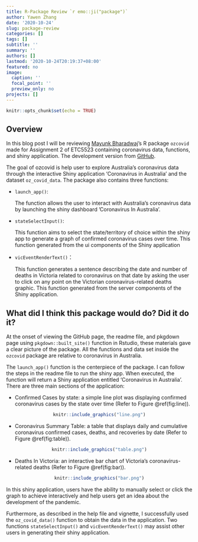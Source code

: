 ```yaml
---
title: R-Package Review `r emo::ji("package")`
author: Yawen Zhang
date: '2020-10-24'
slug: package-review
categories: []
tags: []
subtitle: ''
summary: ''
authors: []
lastmod: '2020-10-24T20:19:37+08:00'
featured: no
image:
  caption: ''
  focal_point: ''
  preview_only: no
projects: []
---
```


```r
knitr::opts_chunk$set(echo = TRUE)
```

## Overview
In this blog post I will be reviewing [Mayunk Bharadwaj](mbha0014@student.monash.edu)'s R package `ozcovid` made for Assignment 2 of ETC5523 containing coronavirus data, functions, and shiny application. The development version from [GitHub](https://github.com/etc5523-2020/r-package-assessment-mayunk264/issues).

The goal of ozcovid is help user to explore Australia’s coronavirus data through the interactive Shiny application ‘Coronavirus in Australia’ and the dataset `oz_covid_data`. The package also contains three functions:  

- `launch_app()`: 

  The function allows the user to interact with Australia's coronavirus data by launching the shiny dashboard ’Coronavirus In Australia'. 
  
- `stateSelectInput()`:
  
  This function aims to select the state/territory of choice within the shiny app to generate a graph of confirmed coronavirus cases over time. This function generated from the ui components of the Shiny application
  
- `vicEventRenderText()`：
  
  This function generates a sentence describing the date and number of deaths in Victoria related to coronavirus on that date by asking the user to click on any point on the Victorian coronavirus-related deaths graphic. This function generated from the server components of the Shiny application. 
  
## What did I think this package would do? Did it do it?

At the onset of viewing the GitHub page, the readme file, and pkgdown page using `pkgdown::built_site()` function in Rstudio, these materials gave a clear picture of the package. All the functions and data set inside the `ozcovid` package are relative to coronavirus in Australia. 

The `launch_app()` function is the centerpiece of the package. I can follow the steps in the readme file to run the shiny app. When executed, the function will return a Shiny application entitled ‘Coronavirus in Australia’. There are three main sections of the application:
  
-	Confirmed Cases by state: a simple line plot was displaying confirmed coronavirus cases by the state over time (Refer to Figure \@ref(fig:line)). 

  <center>
```r
knitr::include_graphics("line.png")
```
  </center>
  
-	Coronavirus Summary Table: a table that displays daily and cumulative coronavirus confirmed cases, deaths, and recoveries by date (Refer to Figure \@ref(fig:table)). 

  <center>
```r
knitr::include_graphics("table.png")
```
  </center>
  
-	Deaths In Victoria: an interactive bar chart of Victoria’s coronavirus-related deaths (Refer to Figure \@ref(fig:bar)). 

  <center>
```r
knitr::include_graphics("bar.png")
```
  </center>

In this shiny application, users have the ability to manually select or click the graph to achieve interactively and help users get an idea about the development of the pandemic. 

Furthermore, as described in the help file and vignette, I successfully used the  `oz_covid_data()` function to obtain the data in the application. Two functions `stateSelectInput()` and `vicEventRenderText()` may assist other users in generating their shiny application.



